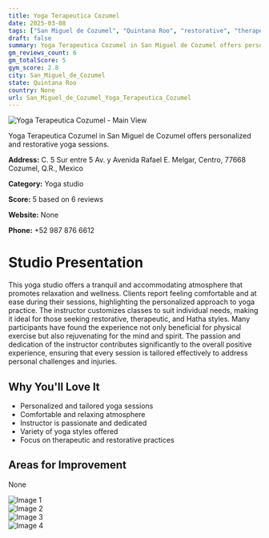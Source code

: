 ```yaml
---
title: Yoga Terapeutica Cozumel
date: 2025-03-08
tags: ["San Miguel de Cozumel", "Quintana Roo", "restorative", "therapeutic", "Hatha", "tranquil", "personalized", "San Miguel de Cozumel"]  
draft: false
summary: Yoga Terapeutica Cozumel in San Miguel de Cozumel offers personalized and restorative yoga sessions.
gm_reviews_count: 6
gm_totalScore: 5
gym_score: 2.8
city: San_Miguel_de_Cozumel
state: Quintana Roo
country: None
url: San_Miguel_de_Cozumel_Yoga_Terapeutica_Cozumel
---
```


<div className="aspect-[16/9] relative my-8">
  <img 
    src="https://lh5.googleusercontent.com/p/AF1QipPljKeLZga0Z5uMqqHq9rzC6iYaaQ8qye6ZEAik=w1920-h1080-k-no"
    alt="Yoga Terapeutica Cozumel - Main View"
    className="object-cover absolute inset-0 w-full h-full rounded-lg"
  />
</div>

Yoga Terapeutica Cozumel in San Miguel de Cozumel offers personalized and restorative yoga sessions.

**Address:** C. 5 Sur entre 5 Av. y Avenida Rafael E. Melgar, Centro, 77668 Cozumel, Q.R., Mexico

**Category:** Yoga studio

**Score:** 5 based on 6 reviews

**Website:** None

**Phone:** +52 987 876 6612

# Studio Presentation

This yoga studio offers a tranquil and accommodating atmosphere that promotes relaxation and wellness. Clients report feeling comfortable and at ease during their sessions, highlighting the personalized approach to yoga practice. The instructor customizes classes to suit individual needs, making it ideal for those seeking restorative, therapeutic, and Hatha styles. Many participants have found the experience not only beneficial for physical exercise but also rejuvenating for the mind and spirit. The passion and dedication of the instructor contributes significantly to the overall positive experience, ensuring that every session is tailored effectively to address personal challenges and injuries.

## Why You'll Love It

- Personalized and tailored yoga sessions
- Comfortable and relaxing atmosphere
- Instructor is passionate and dedicated
- Variety of yoga styles offered
- Focus on therapeutic and restorative practices

## Areas for Improvement

None

<div className="grid grid-cols-1 xl:grid-cols-2 gap-4 my-8">
<div className="aspect-[4/3] relative"><img src="https://lh5.googleusercontent.com/p/AF1QipNX83pFP-RTnM9ZHb31CRcjige-bqZzP1_sPbrx=w1920-h1080-k-no" alt="Image 1" className="object-cover absolute inset-0 w-full h-full rounded-lg" /></div>
<div className="aspect-[4/3] relative"><img src="https://lh5.googleusercontent.com/p/AF1QipPU6uNvgUzLVYeUy_BqVqnDyVmJI70koh2YWyhU=w1920-h1080-k-no" alt="Image 2" className="object-cover absolute inset-0 w-full h-full rounded-lg" /></div>
<div className="aspect-[4/3] relative"><img src="https://lh5.googleusercontent.com/p/AF1QipOV_pjpROTuyy3WvBw3gDdzzVduNOS93It_uBEb=w1920-h1080-k-no" alt="Image 3" className="object-cover absolute inset-0 w-full h-full rounded-lg" /></div>
<div className="aspect-[4/3] relative"><img src="https://lh5.googleusercontent.com/p/AF1QipPRt7XgHGU-emWxFq66qPjnV09ssQP8vj0hZFKU=w1920-h1080-k-no" alt="Image 4" className="object-cover absolute inset-0 w-full h-full rounded-lg" /></div>
</div>